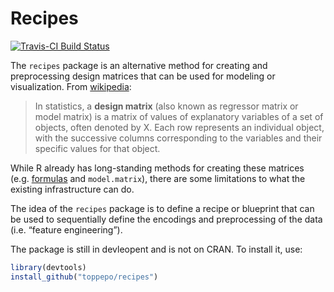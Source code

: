 # Recipes

[![Travis-CI Build Status](https://travis-ci.org/.svg?branch=master)](https://travis-ci.org/)

The `recipes` package is an alternative method for creating and preprocessing design matrices that can be used for modeling or visualization. From [wikipedia]():

 > In statistics, a **design matrix** (also known as regressor matrix or model matrix) is a matrix of values of explanatory variables of a set of objects, often denoted by X. Each row represents an individual object, with the successive columns corresponding to the variables and their specific values for that object.

While R already has long-standing methods for creating these matrices (e.g. [formulas](https://www.rstudio.com/rviews/2017/02/01/the-r-formula-method-the-good-parts) and `model.matrix`), there are some limitations to what the existing infrastructure can do. 

The idea of the `recipes` package is to define a recipe or blueprint that can be used to sequentially define the encodings and preprocessing of the data (i.e. "feature engineering"). 

The package is still in devleopent and is not on CRAN. To install it, use:
```r
library(devtools)
install_github("toppepo/recipes")
```
